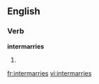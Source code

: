 ==English==
===Verb===
'''intermarries'''
# {{third-person singular of|[[intermarry]]}}

[[fr:intermarries]]
[[vi:intermarries]]